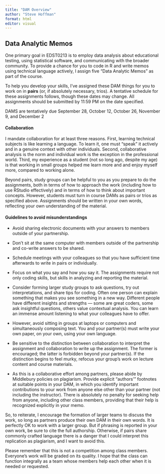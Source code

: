 ```yaml
---
title: "DAM Overview"
author: "Steve Hoffman"
format: html
editor: visual
---
```


## Data Analytic Memos

One primary goal in EDST0213 is to employ data analysis about educational testing, using statistical software, and communicating with the broader community. To provide a chance for you to code in R and write memos using technical language actively, I assign five "Data Analytic Memos" as part of the course.

To help you develop your skills, I've assigned these DAM things for you to work on in **pairs** (or, if absolutely necessary, trios). A tentative schedule for these assignments follows, though these dates may change. All assignments should be submitted by 11:59 PM on the date specified.

DAMS are tentatively due September 28, October 12, October 26, November 9, and December 2

#### Collaboration

I mandate collaboration for at least three reasons. First, learning technical subjects is like learning a language. To learn it, one must "speak" it actively and in a genuine context with other individuals. Second, collaborative analysis is the norm and individual work is the exception in the professional world. Third, my experience as a student (not so long ago, despite my age) is that working in small groups helped me learn more and and enjoy myself more, compared to working alone.

Beyond pairs, study groups can be helpful to you as you prepare to do the assignments, both in terms of how to approach the work (including how to use RStudio effectively) and in terms of how to think about important concepts. However, students must turn in course DAMs as pairs or trios as specified above. Assignments should be written in your own words, reflecting your own understanding of the material.

#### Guidelines to avoid misunderstandings

-   Avoid sharing electronic documents with your answers to members outside of your partnership.

-   Don't sit at the same computer with members outside of the partnership and co-write answers to be shared.

-   Schedule meetings with your colleagues so that you have sufficient time afterwards to write in pairs or individually.

-   Focus on what you say and how you say it. The assignments require not only coding skills, but skills in analyzing and reporting the material.

-   Consider forming larger study groups to ask questions, try out interpretations, and share tips for coding. Often one person can explain something that makes you see something in a new way. Different people have different insights and strengths --- some are great coders, some ask insightful questions, others value contextual analysis. You can learn an immense amount listening to what your colleagues have to offer.

-   However, avoid sitting in groups at laptops or computers and simultaneously composing text. You and your partner(s) must write your own paper, on your own, using your own language.

-   Be sensitive to the distinction between collaboration to interpret the assignment and collaboration to write up the assignment. The former is encouraged; the latter is forbidden beyond your partner(s). If the distinction begins to feel murky, refocus your group's work on lecture content and course materials.

-   As this is a collaborative effort among partners, please abide by Middlebury policies on plagiarism. Provide explicit "authors'" footnotes at suitable points in your DAM, in which you identify important contributions to your work from anyone else other than your partner (not including the instructor). There is absolutely no penalty for seeking help from anyone, including other class members, providing that their help is recognized explicitly in your memo.

So, to reiterate, I encourage the formation of larger teams to discuss the work, so long as partners produce their own DAM in their own words. It is perfectly OK to work with a larger group. But if phrasing is reported in your own work, be sure to cite the full authorship. Otherwise, if pairs share commonly crafted language there is a danger that I could interpret this replication as plagiarism, and I want to avoid this.

Please remember that this is not a competition among class members. Everyone's work will be graded on its quality. I hope that the class can function integrally as a team whose members help each other when it is needed or requested.
